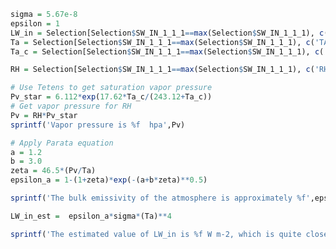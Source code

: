 

```R
sigma = 5.67e-8
epsilon = 1
LW_in = Selection[Selection$SW_IN_1_1_1==max(Selection$SW_IN_1_1_1), c('LW_IN_1_1_1')]
Ta = Selection[Selection$SW_IN_1_1_1==max(Selection$SW_IN_1_1_1), c('TA_1_1_1')]
Ta_c = Selection[Selection$SW_IN_1_1_1==max(Selection$SW_IN_1_1_1), c('TA_1_1_1')]+273.15

RH = Selection[Selection$SW_IN_1_1_1==max(Selection$SW_IN_1_1_1), c('RH_1_1_1')]*.01

# Use Tetens to get saturation vapor pressure
Pv_star = 6.112*exp(17.62*Ta_c/(243.12+Ta_c))
# Get vapor pressure for RH
Pv = RH*Pv_star
sprintf('Vapor pressure is %f  hpa',Pv)

# Apply Parata equation
a = 1.2
b = 3.0
zeta = 46.5*(Pv/Ta)
epsilon_a = 1-(1+zeta)*exp(-(a+b*zeta)**0.5)

sprintf('The bulk emissivity of the atmosphere is approximately %f',epsilon_a)

LW_in_est =  epsilon_a*sigma*(Ta)**4

sprintf('The estimated value of LW_in is %f W m-2, which is quite close to the observed value of %f W m-2',LW_in_est,LW_in)

```
